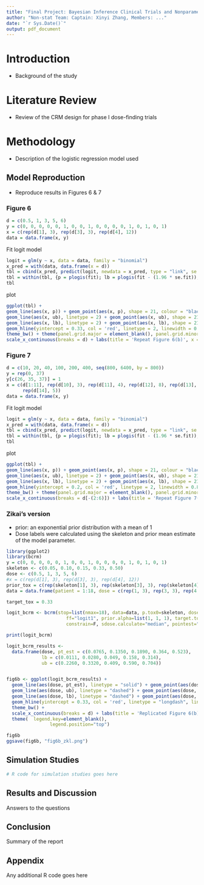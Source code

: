 ```yaml
---
title: "Final Project: Bayesian Inference Clinical Trials and Nonparametric Models"
author: "Non-stat Team: Captain: Xinyi Zhang, Members: ..."
date: "`r Sys.Date()`"
output: pdf_document
---
```


# Introduction

- Background of the study

# Literature Review

- Review of the CRM design for phase I dose-finding trials

# Methodology

- Description of the logistic regression model used

## Model Reproduction

- Reproduce results in Figures 6 & 7

### Figure 6

```r
d = c(0.5, 1, 3, 5, 6)
y = c(0, 0, 0, 0, 0, 1, 0, 0, 1, 0, 0, 0, 0, 1, 0, 1, 0, 1)
x = c(rep(d[1], 3), rep(d[3], 3), rep(d[4], 12))
data = data.frame(x, y)
```

Fit logit model

```r
logit = glm(y ~ x, data = data, family = "binomial")
x_pred = with(data, data.frame(x = d))
tbl = cbind(x_pred, predict(logit, newdata = x_pred, type = "link", se = TRUE))
tbl = within(tbl, {p = plogis(fit); lb = plogis(fit - (1.96 * se.fit)); ub <- plogis(fit + (1.96 * se.fit))})
tbl
```

plot

```r
ggplot(tbl) + 
geom_line(aes(x, p)) + geom_point(aes(x, p), shape = 21, colour = "black", fill = "white", size = 2, stroke = 1) + 
geom_line(aes(x, ub), linetype = 2) + geom_point(aes(x, ub), shape = 21, colour = "black", fill = "white", size = 2, stroke = 1) +
geom_line(aes(x, lb), linetype = 2) + geom_point(aes(x, lb), shape = 21, colour = "black", fill = "white", size = 2, stroke = 1) +
geom_hline(yintercept = 0.33, col = 'red', linetype = 2, linewidth = 0.8) + 
theme_bw() + theme(panel.grid.major = element_blank(), panel.grid.minor = element_blank()) +
scale_x_continuous(breaks = d) + labs(title = 'Repeat Figure 6(b)', x = 'Dose', y = 'Probability of DLT')
```

### Figure 7 

```r
d = c(10, 20, 40, 100, 200, 400, seq(800, 6400, by = 800))
y = rep(0, 37)
y[c(26, 35, 37)] = 1
x = c(d[1:11], rep(d[10], 3), rep(d[11], 4), rep(d[12], 8), rep(d[13], 6), 
      rep(d[14], 5))
data = data.frame(x, y)
```

Fit logit model

```r
logit = glm(y ~ x, data = data, family = "binomial")
x_pred = with(data, data.frame(x = d))
tbl = cbind(x_pred, predict(logit, newdata = x_pred, type = "link", se = TRUE))
tbl = within(tbl, {p = plogis(fit); lb = plogis(fit - (1.96 * se.fit)); ub <- plogis(fit + (1.96 * se.fit))})
tbl
```

plot

```r
ggplot(tbl) + 
geom_line(aes(x, p)) + geom_point(aes(x, p), shape = 21, colour = "black", fill = "white", size = 2, stroke = 1) + 
geom_line(aes(x, ub), linetype = 2) + geom_point(aes(x, ub), shape = 21, colour = "black", fill = "white", size = 2, stroke = 1) +
geom_line(aes(x, lb), linetype = 2) + geom_point(aes(x, lb), shape = 21, colour = "black", fill = "white", size = 2, stroke = 1) +
geom_hline(yintercept = 0.2, col = 'red', linetype = 2, linewidth = 0.8) + 
theme_bw() + theme(panel.grid.major = element_blank(), panel.grid.minor = element_blank()) +
scale_x_continuous(breaks = d[-(2:6)]) + labs(title = 'Repeat Figure 7(b)', x = 'Dose', y = 'Probability of DLT')
```



### Zikai's version

- prior: an exponential prior distribution with a mean of 1
- Dose labels were calculated using the skeleton and prior mean estimate of the model parameter.


```r
library(ggplot2)
library(bcrm)
y = c(0, 0, 0, 0, 0, 1, 0, 0, 1, 0, 0, 0, 0, 1, 0, 1, 0, 1)
skeleton <- c(0.05, 0.10, 0.15, 0.33, 0.50)
dose <- c(0.5, 1, 3, 5, 6)
#x = c(rep(d[1], 3), rep(d[3], 3), rep(d[4], 12))
prior_tox = c(rep(skeleton[1], 3), rep(skeleton[3], 3), rep(skeleton[4], 12))
data = data.frame(patient = 1:18, dose = c(rep(1, 3), rep(3, 3), rep(4, 12)), tox = y)

target_tox = 0.33

logit_bcrm <- bcrm(stop=list(nmax=18), data=data, p.tox0=skeleton, dose = dose,
                      ff="logit1", prior.alpha=list(1, 1, 1), target.tox=target_tox, 
                      constrain=F, sdose.calculate="median", pointest="mean")

print(logit_bcrm)
```

```r
logit_bcrm_results <- 
  data.frame(dose, pt_est = c(0.0765, 0.1350, 0.1890, 0.364, 0.523), 
             lb = c(0.0111, 0.0280, 0.049, 0.158, 0.314),
             ub = c(0.2260, 0.3320, 0.409, 0.590, 0.704))


fig6b <- ggplot(logit_bcrm_results) + 
  geom_line(aes(dose, pt_est), linetype = "solid") + geom_point(aes(dose, pt_est), shape = 21, colour = "black", fill = "white", size = 2, stroke = 1) + 
  geom_line(aes(dose, ub), linetype = "dashed") + geom_point(aes(dose, ub), shape = 21, colour = "black", fill = "white", size = 2, stroke = 1) +
  geom_line(aes(dose, lb), linetype = "dashed") + geom_point(aes(dose, lb), shape = 21, colour = "black", fill = "white", size = 2, stroke = 1) +
  geom_hline(yintercept = 0.33, col = 'red', linetype = "longdash", linewidth = 0.8) + 
  theme_bw() + 
  scale_x_continuous(breaks = d) + labs(title = 'Replicated Figure 6(b)', x = 'Dose', y = 'Probability of DLT')+
  theme(  legend.key=element_blank(),
                legend.position="top") 

fig6b
ggsave(fig6b, "fig6b_zkl.png")
```



## Simulation Studies
```r
# R code for simulation studies goes here
```

## Results and Discussion
Answers to the questions

## Conclusion
Summary of the report

## Appendix
Any additional R code goes here






